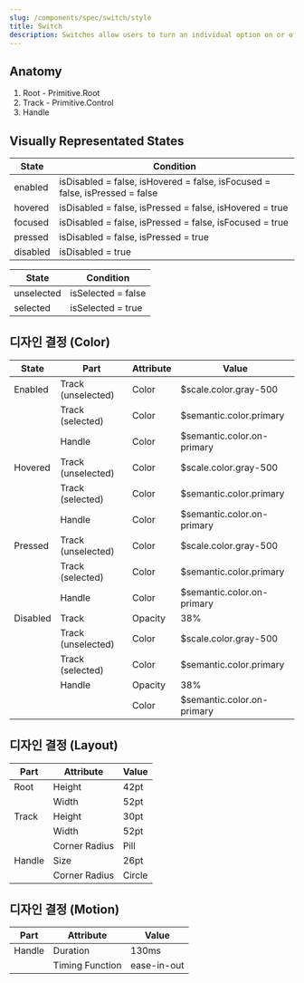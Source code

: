 ```yaml
---
slug: /components/spec/switch/style
title: Switch
description: Switches allow users to turn an individual option on or off. They are usually used to activate or deactivate a specific setting.
---
```


## Anatomy

1. Root - Primitive.Root
2. Track - Primitive.Control
3. Handle

## Visually Representated States

| State    | Condition                                                                   |
| -------- | --------------------------------------------------------------------------- |
| enabled  | isDisabled = false, isHovered = false, isFocused = false, isPressed = false |
| hovered  | isDisabled = false, isPressed = false, isHovered = true                     |
| focused  | isDisabled = false, isPressed = false, isFocused = true                     |
| pressed  | isDisabled = false, isPressed = true                                        |
| disabled | isDisabled = true                                                           |

| State      | Condition          |
| ---------- | ------------------ |
| unselected | isSelected = false |
| selected   | isSelected = true  |

## 디자인 결정 (Color)

| State    | Part               | Attribute | Value                      |
| -------- | ------------------ | --------- | -------------------------- |
| Enabled  | Track (unselected) | Color     | $scale.color.gray-500      |
|          | Track (selected)   | Color     | $semantic.color.primary    |
|          | Handle             | Color     | $semantic.color.on-primary |
| Hovered  | Track (unselected) | Color     | $scale.color.gray-500      |
|          | Track (selected)   | Color     | $semantic.color.primary    |
|          | Handle             | Color     | $semantic.color.on-primary |
| Pressed  | Track (unselected) | Color     | $scale.color.gray-500      |
|          | Track (selected)   | Color     | $semantic.color.primary    |
|          | Handle             | Color     | $semantic.color.on-primary |
| Disabled | Track              | Opacity   | 38%                        |
|          | Track (unselected) | Color     | $scale.color.gray-500      |
|          | Track (selected)   | Color     | $semantic.color.primary    |
|          | Handle             | Opacity   | 38%                        |
|          |                    | Color     | $semantic.color.on-primary |

## 디자인 결정 (Layout)

| Part   | Attribute     | Value  |
| ------ | ------------- | ------ |
| Root   | Height        | 42pt   |
|        | Width         | 52pt   |
| Track  | Height        | 30pt   |
|        | Width         | 52pt   |
|        | Corner Radius | Pill   |
| Handle | Size          | 26pt   |
|        | Corner Radius | Circle |

## 디자인 결정 (Motion)

| Part   | Attribute       | Value       |
| ------ | --------------- | ----------- |
| Handle | Duration        | 130ms       |
|        | Timing Function | ease-in-out |
